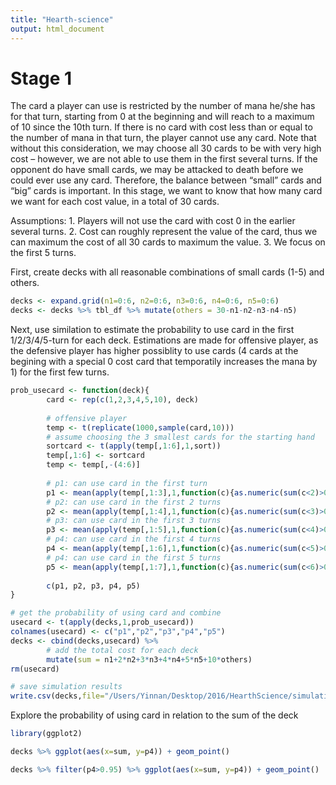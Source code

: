 ```yaml
---
title: "Hearth-science"
output: html_document
---
```


# Stage 1

The card a player can use is restricted by the number of mana he/she has for that turn, starting from 0 at the beginning and will reach to a maximum of 10 since the 10th turn. If there is no card with cost less than or equal to the number of mana in that turn, the player cannot use any card.
Note that without this consideration, we may choose all 30 cards to be with very high cost -- however, we are not able to use them in the first several turns. If the opponent do have small cards, we may be attacked to death before we could ever use any card.
Therefore, the balance between "small" cards and "big" cards is important. In this stage, we want to know that how many card we want for each cost value, in a total of 30 cards.

Assumptions:
1. Players will not use the card with cost 0 in the earlier several turns.
2. Cost can roughly represent the value of the card, thus we can maximum the cost of all 30 cards to maximum the value.
3. We focus on the first 5 turns.

First, create decks with all reasonable combinations of small cards (1-5) and others.

```r
decks <- expand.grid(n1=0:6, n2=0:6, n3=0:6, n4=0:6, n5=0:6)
decks <- decks %>% tbl_df %>% mutate(others = 30-n1-n2-n3-n4-n5)

```

Next, use similation to estimate the probability to use card in the first 1/2/3/4/5-turn for each deck. Estimations are made for offensive player, as the defensive player has higher possiblity to use cards (4 cards at the begining with a special 0 cost card that temporatily increases the mana by 1) for the first few turns.

```r
prob_usecard <- function(deck){
        card <- rep(c(1,2,3,4,5,10), deck)
                
        # offensive player
        temp <- t(replicate(1000,sample(card,10)))
        # assume choosing the 3 smallest cards for the starting hand
        sortcard <- t(apply(temp[,1:6],1,sort))
        temp[,1:6] <- sortcard
        temp <- temp[,-(4:6)]
        
        # p1: can use card in the first turn
        p1 <- mean(apply(temp[,1:3],1,function(c){as.numeric(sum(c<2)>0)}))  
        # p2: can use card in the first 2 turns
        p2 <- mean(apply(temp[,1:4],1,function(c){as.numeric(sum(c<3)>0)}))  
        # p3: can use card in the first 3 turns
        p3 <- mean(apply(temp[,1:5],1,function(c){as.numeric(sum(c<4)>0)}))  
        # p4: can use card in the first 4 turns
        p4 <- mean(apply(temp[,1:6],1,function(c){as.numeric(sum(c<5)>0)}))  
        # p4: can use card in the first 5 turns
        p5 <- mean(apply(temp[,1:7],1,function(c){as.numeric(sum(c<6)>0)}))  
        
        c(p1, p2, p3, p4, p5)     
}

# get the probability of using card and combine
usecard <- t(apply(decks,1,prob_usecard))
colnames(usecard) <- c("p1","p2","p3","p4","p5")
decks <- cbind(decks,usecard) %>% 
        # add the total cost for each deck
        mutate(sum = n1+2*n2+3*n3+4*n4+5*n5+10*others) 
rm(usecard)

# save simulation results 
write.csv(decks,file="/Users/Yinnan/Desktop/2016/HearthScience/simulation.csv")
```

Explore the probability of using card in relation to the sum of the deck

```r
library(ggplot2)

decks %>% ggplot(aes(x=sum, y=p4)) + geom_point()

decks %>% filter(p4>0.95) %>% ggplot(aes(x=sum, y=p4)) + geom_point()

```









